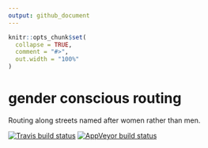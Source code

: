 ```yaml
---
output: github_document
---
```


<!-- README.md is generated from README.Rmd. Please edit that file -->

```r
knitr::opts_chunk$set(
  collapse = TRUE,
  comment = "#>",
  out.width = "100%"
)
```
# gender conscious routing

Routing along streets named after women rather than men.

<!-- badges: start -->
[![Travis build status](https://travis-ci.org/mpadge/gender-correct-routing.svg?branch=master)](https://travis-ci.org/mpadge/gender-correct-routing)
[![AppVeyor build status](https://ci.appveyor.com/api/projects/status/github/mpadge/gender-correct-routing?branch=master&svg=true)](https://ci.appveyor.com/project/mpadge/gender-correct-routing)
<!-- badges: end -->


